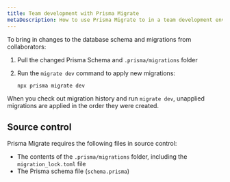 ```yaml
---
title: Team development with Prisma Migrate
metaDescription: How to use Prisma Migrate to in a team development environment.
---
```


<TopBlock>

To bring in changes to the database schema and migrations from collaborators:

1. Pull the changed Prisma Schema and `.prisma/migrations` folder
1. Run the `migrate dev` command to apply new migrations:

   ```terminal
   npx prisma migrate dev
   ```

When you check out migration history and run `migrate dev`, unapplied migrations are applied in the order they were created.

</TopBlock>

## Source control

Prisma Migrate requires the following files in source control:

* The contents of the `.prisma/migrations` folder, including the `migration_lock.toml` file
* The Prisma schema file (`schema.prisma`)